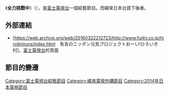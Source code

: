 {{expand|time=2016-05-30T07:54:39+00:00}}
{{unreferenced|time=2016-05-30T07:54:39+00:00}}
{{电视节目信息框
| 名称   = 全力挑戰中 
| 原名   =  おーい!ひろいき村
| 图片   = 
| 类型   = 綜藝节目
| 国家   = {{JPN}}
| 主持   = [[有吉弘行|有吉弘行]]、[[加藤綾子|加藤綾子]]  
| 每集長度 = 
| 主题曲 = 
| 片尾曲 = 
| 语言   = [[日语|日语]]
| 字幕   = 
| 集數   = 47
| 外景   = {{JPN}}
| 电视台  = [[富士電視台|富士電視台]]
| 播出国家 = {{JPN}}
| 开始    = 2014年7月12日（特別版）<br />2014年10月14日
| 结束    = 2015年3月24日（深夜時段）<br />2015年4月11日－2016年3月5日（黃金時段）
| 电视台1 =[[纬来日本台|纬来日本台]]
| 播出国家1 = {{TWN}}
| 开始1   = 2016年3月12日
| 结束1   = 至今<br>（[[日語|日語]]發音，[[中文|中文]]字幕）
| 相關    = 
| 網站 = http://www.fujitv.co.jp/hiroikimura/index.html
}}
《'''全力挑戰中'''》（{{lang-ja|おーい!ひろいき村→有吉のニッポン元気プロジェクト おーい!ひろいき村}}），是[[富士電視台|富士電視台]]一個綜藝節目。而緯來日本台買下後者。

==外部連結==
*{{ja}}[https://web.archive.org/web/20160322212723/http://www.fujitv.co.jp/hiroikimura/index.html　有吉のニッポン元気プロジェクトおーい!ひろいき村]，[[富士電視台|富士電視台]]的頁面

==節目的變遷==
{{電視節目的變遷
|電視台={{JPN}} [[富士電視台|富士電視台]]
|播放檔次=
|節目名稱=おーい!ひろいき村<br />（2014.10.14 - 2015.3.24）<br />↓<br />有吉のニッポン元気プロジェクト<br />おーい!ひろいき村<br />（2015.4.11 - 2016.3.5）
|上一節目=
|下一節目=
}}

{{電視節目的變遷
|電視台={{TWN}} [[緯來日本台|緯來日本台]]
|播放檔次= 每週六
|節目名稱=全力挑戰中<br />（2016年3月12日－）
|上一節目=
|下一節目=
}}

{{DEFAULTSORT:Oi! Hiroiki-mura}}
[[Category:富士電視台綜藝節目|Category:富士電視台綜藝節目]]
[[Category:緯來電視外購節目|Category:緯來電視外購節目]]
[[Category:2014年日本電視節目|Category:2014年日本電視節目]]
{{TV-stub}}